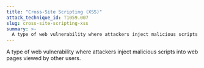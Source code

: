 ```yaml
---
title: "Cross-Site Scripting (XSS)"
attack_technique_id: T1059.007
slug: cross-site-scripting-xss
summary: >-
  A type of web vulnerability where attackers inject malicious scripts into web pages viewed by other users.
---
```


A type of web vulnerability where attackers inject malicious scripts into web pages viewed by other users.
